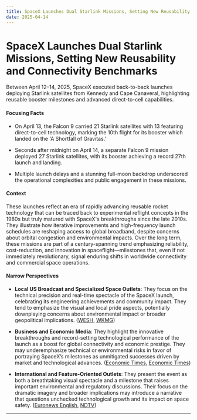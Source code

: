 ```yaml
---
title: SpaceX Launches Dual Starlink Missions, Setting New Reusability and Connectivity Benchmarks
date: 2025-04-14
---
```


# SpaceX Launches Dual Starlink Missions, Setting New Reusability and Connectivity Benchmarks

Between April 12–14, 2025, SpaceX executed back-to-back launches deploying Starlink satellites from Kennedy and Cape Canaveral, highlighting reusable booster milestones and advanced direct-to-cell capabilities.

#### Focusing Facts

- On April 13, the Falcon 9 carried 21 Starlink satellites with 13 featuring direct-to-cell technology, marking the 10th flight for its booster which landed on the 'A Shortfall of Gravitas.'

- Seconds after midnight on April 14, a separate Falcon 9 mission deployed 27 Starlink satellites, with its booster achieving a record 27th launch and landing.

- Multiple launch delays and a stunning full-moon backdrop underscored the operational complexities and public engagement in these missions.

#### Context

These launches reflect an era of rapidly advancing reusable rocket technology that can be traced back to experimental reflight concepts in the 1980s but truly matured with SpaceX's breakthroughs since the late 2010s. They illustrate how iterative improvements and high-frequency launch schedules are reshaping access to global broadband, despite concerns about orbital congestion and environmental impacts. Over the long term, these missions are part of a century-spanning trend emphasizing reliability, cost-reduction, and innovation in spaceflight—milestones that, even if not immediately revolutionary, signal enduring shifts in worldwide connectivity and commercial space operations.

#### Narrow Perspectives

- **Local US Broadcast and Specialized Space Outlets**: They focus on the technical precision and real-time spectacle of the SpaceX launch, celebrating its engineering achievements and community impact. They tend to emphasize the visual and local pride aspects, potentially downplaying concerns about environmental impact or broader geopolitical implications. ([WESH](https://www.wesh.com/article/spacex-to-launch-falcon-9-rocket-kennedy-space-center/64459450), [WKMG](https://www.clickorlando.com/news/space-news/2025/04/12/spacex-to-try-rocket-launch-attempt-saturday-night-from-florida-coast/))

- **Business and Economic Media**: They highlight the innovative breakthroughs and record-setting technological performance of the launch as a boost for global connectivity and economic prestige. They may underemphasize technical or environmental risks in favor of portraying SpaceX’s milestones as unmitigated successes driven by market and technological advances. ([Economic Times](https://economictimes.indiatimes.com/news/international/world-news/spacex-launches-21-starlink-satellites-including-13-with-direct-to-cell-capability/videoshow/120247127.cms), [Economic Times](https://economictimes.indiatimes.com/news/international/global-trends/spacex-falcon-9-launches-21-starlink-satellites-soars-past-full-moon-watch-video/articleshow/120249714.cms))

- **International and Feature-Oriented Outlets**: They present the event as both a breathtaking visual spectacle and a milestone that raises important environmental and regulatory discussions. Their focus on the dramatic imagery and broader implications may introduce a narrative that questions unchecked technological growth and its impact on space safety. ([Euronews English](https://www.euronews.com/next/2025/04/13/spacex-launches-21-starlink-satellites-into-low-earth-orbit), [NDTV](https://www.ndtv.com/world-news/spacex-falcon-9-launches-21-starlink-satellites-under-stunning-sky-8154070))

---

